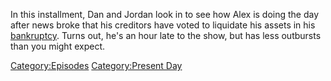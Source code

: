 {{DEFAULTSORT:
    #_EPISODE_0902:February 21, 2024
}}{{Episode
    | title           = February 21, 2024
    | caption         = Listen to this episode on [https://knowledgefight.libsyn.com/902-february-21-2024 Libsyn], Read the [[Transcript/902: February 21, 2024|Unofficial Transcript]], View discussion on [https://reddit.com/1axsiij Reddit]
    | episodeNumber   = 902
    | length          = 01:16:22
    | airDate         = February 23, 2024
    | coverageDate    = February 21, 2024
    | episodeType     = [[:Category:Present Day|Present Day]]
    | appearance      = [[Robert Barnes]], [[Donald Trump]], [[Harrison Smith]]
    | previousEpisode = [[901: February 18, 2024]]
    | nextEpisode     = [[903: April 7, 2004]]
}}

{{Stub}}

In this installment, Dan and Jordan look in to see how Alex is doing the day after news broke that his creditors have voted to liquidate his assets in his [[Free Speech Systems Bankruptcy Case|bankruptcy]].  Turns out, he's an hour late to the show, but has less outbursts than you might expect.

[[Category:Episodes]]
[[Category:Present Day]]
